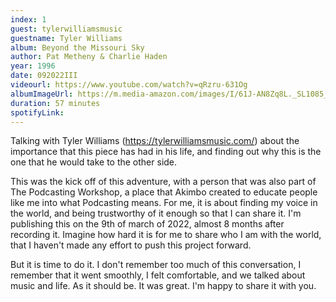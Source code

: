 ```yaml
---
index: 1
guest: tylerwilliamsmusic
guestname: Tyler Williams
album: Beyond the Missouri Sky
author: Pat Metheny & Charlie Haden
year: 1996
date: 092022III
videourl: https://www.youtube.com/watch?v=qRzru-631Og
albumImageUrl: https://m.media-amazon.com/images/I/61J-AN8Zq8L._SL1085_.jpg
duration: 57 minutes
spotifyLink:
---
```


Talking with Tyler Williams (https://tylerwilliamsmusic.com/) about the importance that this piece has had in his life, and finding out why this is the one that he would take to the other side.

This was the kick off of this adventure, with a person that was also part of The Podcasting Workshop, a place that Akimbo created to educate people like me into what Podcasting means. For me, it is about finding my voice in the world, and being trustworthy of it enough so that I can share it. I'm publishing this on the 9th of march of 2022, almost 8 months after recording it. Imagine how hard it is for me to share who I am with the world, that I haven't made any effort to push this project forward.

But it is time to do it. I don't remember too much of this conversation, I remember that it went smoothly, I felt comfortable, and we talked about music and life. As it should be. It was great. I'm happy to share it with you.
